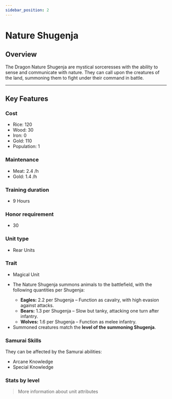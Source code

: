 ```yaml
---
sidebar_position: 2
---
```



# Nature Shugenja

## Overview

The Dragon Nature Shugenja are mystical sorceresses with the ability to sense and communicate with nature.
They can call upon the creatures of the land, summoning them to fight under their command in battle.

---

## Key Features

### Cost
- Rice: 120  
- Wood: 30  
- Iron: 0  
- Gold: 110  
- Population: 1

### Maintenance
- Meat: 2.4 /h  
- Gold: 1.4 /h

### Training duration
- 9 Hours

### Honor requirement
- 30

### Unit type
- <Link to="../../#rear-units">Rear Units</Link>

### Trait
- <Link to="../../#magical-units">Magical Unit</Link>

<Admonition type="tip" title="Special Effect – Summon Nature’s Beasts">
  <ul>
    <li>The Nature Shugenja summons animals to the battlefield, with the following quantities per Shugenja:</li>
    <ul>
      <li><strong>Eagles:</strong> 2.2 per Shugenja – Function as cavalry, with high evasion against attacks.</li>
      <li><strong>Bears:</strong> 1.3 per Shugenja – Slow but tanky, attacking one turn after infantry.</li>
      <li><strong>Wolves:</strong> 1.6 per Shugenja – Function as melee infantry.</li>
    </ul>
    <li>Summoned creatures match the <strong>level of the summoning Shugenja</strong>.</li>
  </ul>
</Admonition>

### Samurai Skills  
They can be affected by the Samurai abilities:  
- <Link to="../../../samurais/knowledge-skills#arcane-knowledge">Arcane Knowledge</Link>  
- <Link to="../../../samurais/knowledge-skills#special-knowledge">Special Knowledge</Link>

### Stats by level

<UnitStatsTable unitName="Nature Shugenja" />

> <Link to="../../#attributes">More information about unit attributes</Link>
